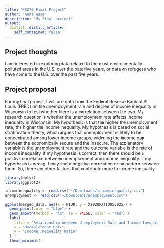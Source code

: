 ```yaml
---
title: "PS270 Final Project"
author: "Anna Wang"
description: "My final project"
output:
  distill::distill_article:
    self_contained: false
---
```




## Project thoughts

I am interested in exploring data related to the most environmentally polluted areas in the U.S. over the past five years, or data on refugees who have come to the U.S. over the past five years.

## Project proposal

For my final project, I will use data from the Federal Reserve Bank of St Louis (FRED) on the unemployment rate and degree of income inequality in Wisconsin to test whether there is a correlation between the two. 
My research question is whether the unemployment rate affects income inequality in Wisconsin. My hypothesis is that the higher the unemployment rate, the higher the income inequality. 
My hypothesis is based on social stratification theory, which argues that unemployment is likely to be concentrated among lower-income groups, widening the income gap between the economically secure and the insecure. 
The explanatory variable is the unemployment rate and the outcome variable is the rate of income inequality. If my hypothesis is correct, then there should be a positive correlation between unemployment and income inequality. If my hypothesis is wrong, I may find a negative correlation or no pattern between them. So, there are other factors that contribute more to income inequality.

```r
library(dplyr)
library(ggplot2)
```

```r
incomeinequality <- read.csv("~/Downloads/incomeinequality.csv")
unemployment <- read.csv("~/Downloads/unemployment.csv")
```

```r
ggplot(merged_data, aes(x = WIUR, y = X2020RATIO055025)) +
  geom_point(color = "blue") +
  geom_smooth(method = "lm", se = FALSE, color = "red") +
  labs(
    title = "Relationship between Unemployment Rate and Income Inequality",
    x = "Unemployment Rate",
    y = "Income Inequality Ratio"
  ) +
  theme_minimal()
```





